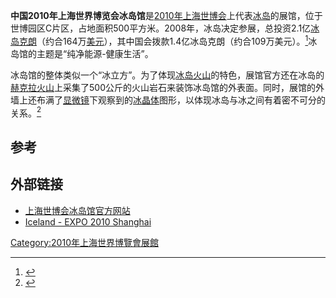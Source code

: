 {{Infobox building
| building_name       = 2010年上海世博会冰岛馆
| native_building_name= 
| former_names        =
| alternate_names     =
| image               = Iceland Pavilion of Expo 2010.jpg
| caption             = 
| map_type            = 
| altitude            = 
| building_type       = 
| architectural_style = 
| structural_system   = 
| cost                = 2.1亿[[冰岛克朗|冰岛克朗]]
| ren_cost            =
| location            = [[上海|上海]]世博园区C片区
| address             = 
| client              = 
| owner               = 
| current_tenants     = 
| landlord            = 
| coordinates         = 
| start_date          = 
| completion_date     = 
| inauguration_date   =
| renovation_date     = 
| demolition_date     = 
| destruction_date    = 
| height              =
| diameter            = 
| other_dimensions    = 
| floor_count         =
| floor_area          = 500平方米
| main_contractor     = 
| architect           =
| architecture_firm   = 
| structural_engineer = 
| services_engineer   = 
| civil_engineer      = 
| other_designers     = 
| quantity_surveyor   = 
| awards              = 
| ren_architect       =
| ren_firm            =
| ren_str_engineer    = 
| ren_serv_engineer   = 
| ren_civ_engineer    = 
| ren_oth_designers   = 
| ren_qty_surveyor    = 
| ren_awards          = 
| references          = 
}}

'''中国2010年上海世界博览会冰岛馆'''是[[2010年上海世博会|2010年上海世博会]]上代表[[冰岛|冰岛]]的展馆，位于世博园区C片区，占地面积500平方米。2008年，冰岛决定参展，总投资2.1亿[[冰岛克朗|冰岛克朗]]（约合164万[[美元|美元]]），其中国会拨款1.4亿冰岛克朗（约合109万美元）。<ref>{{cite web|url=http://www.expo2010.is/?action=cn_article&id=1126|title=冰岛参展|publisher=上海世博会冰岛馆|accessdate=2010-04-24|deadurl=yes|archiveurl=https://archive.is/20120729122827/http://www.expo2010.is/?action=cn_article&id=1126|archivedate=2012-07-29}}</ref>冰岛馆的主题是“纯净能源-健康生活”。

冰岛馆的整体类似一个“冰立方”。为了体现[[冰岛#地质|冰岛火山]]的特色，展馆官方还在冰岛的[[赫克拉火山|赫克拉火山]]上采集了500公斤的火山岩石来装饰冰岛馆的外表面。同时，展馆的外墙上还布满了[[显微镜|显微镜]]下观察到的[[冰晶体|冰晶体]]图形，以体现冰岛与冰之间有着密不可分的关系。<ref>{{cite web|url=http://2010.qq.com/a/20100205/000056.htm|title=上海世博会冰岛馆：火山岩砌成的冰立方|publisher=腾讯世博|accessdate=2010-04-24|archive-date=2019-11-17|archive-url=https://web.archive.org/web/20191117020313/https://2010.qq.com/a/20100205/000056.htm|dead-url=no}}</ref>

==参考==
{{reflist}}

==外部链接==
*[https://web.archive.org/web/20110921135504/http://www.expo2010.is/?action=cn 上海世博会冰岛馆官方网站]
*[https://archive.is/20130101140652/http://www.iceland.com.cn/?lang=cn Iceland - EXPO 2010 Shanghai]

{{Commonscat|Iceland Pavilion of Expo 2010|2010年上海世博会冰岛馆}}

{{2010年上海世博会展馆}}
[[Category:2010年上海世界博覽會展館|Category:2010年上海世界博覽會展館]]